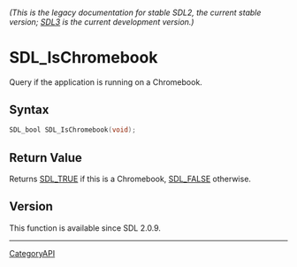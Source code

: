 ====== (This is the legacy documentation for stable SDL2, the current stable version; [https://wiki.libsdl.org/SDL3/ SDL3] is the current development version.) ======
= SDL_IsChromebook =

Query if the application is running on a Chromebook.

== Syntax ==

<syntaxhighlight lang='c'>
SDL_bool SDL_IsChromebook(void);
</syntaxhighlight>

== Return Value ==

Returns [[SDL_TRUE]] if this is a Chromebook, [[SDL_FALSE]] otherwise.

== Version ==

This function is available since SDL 2.0.9.

----
[[CategoryAPI]]


